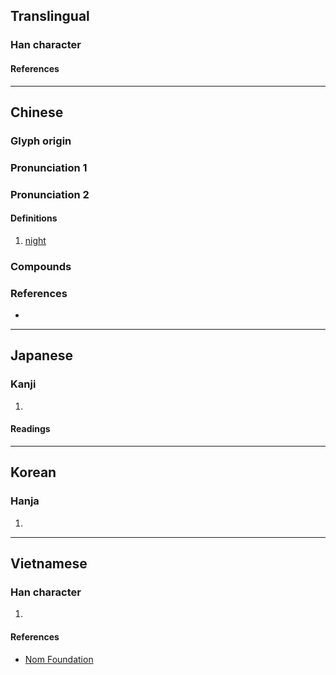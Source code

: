 {{character info/new}}
==Translingual==

===Han character===
{{Han char|rn=72|rad=日|as=10|sn=14|four=67080|canj=ABAC|ids=⿰日冥}}

====References====
{{Han ref|kx=0498.370|dkj=14083|dj=0867.150|hdz=21531.050|uh=669D}}

----

==Chinese==
{{zh-forms}}

===Glyph origin===
{{Han etym}}

===Pronunciation 1===
{{zh-see|冥|v}}

===Pronunciation 2===
{{zh-pron
|m=míng,mìng,1nb=Mainland,2nb=Taiwan
|c=ming6
|mn=xm,qz,tp,hc,lk,sx,km,mg,sg:mî/kh,tn,tc,yl:mê/zz,pn:mêe
|mn-t=mê5
|mc=2
|oc=2
|cat=n
}}

====Definitions====
{{zh-hanzi}}

# {{lb|zh|literary|or|Min Nan}} [[night]]

===Compounds===
{{zh-der|日暝|昏暝|晝暝|晦暝|暝子|暝色|年暝|明年暝|暝晡|暝頓|昨暝|暝時:mê--sî|暗暝頓|昨年暝|暝昏|前暝|暗暝|無暝無日|半暝:buáng-màng}}

===References===
* {{R:yue:Hanzi}}

{{zh-cat|Night}}

----

==Japanese==

===Kanji===
{{ja-kanji|grade=|rs=日10}}

# {{rfdef|ja|sort=日10}}

====Readings====
{{ja-readings
|on=めい, べい, みょう
|kun=くらい
}}

----

==Korean==

===Hanja===
{{ko-hanja|명}}

# {{rfdef|ko|sort=日10}}

----

==Vietnamese==

===Han character===
{{vi-readings|rs=日10|reading=minh}}

# {{rfdef|vi|sort=日10}}

====References====
* [http://nomfoundation.org/common/nom_details.php?codepoint=669d Nom Foundation]